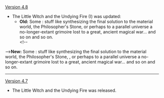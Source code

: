 {{Change History/Header}}
[[Version 4.8]]
* The Little Witch and the Undying Fire (I) was updated:
** '''Old:''' Some {{Color|old|of the tasks given to little witches were very simple}}: stuff like synthesizing the final solution to the material world, the Philosopher's Stone, or perhaps {{Color|old|finding a path}} to a parallel universe {{Color|old|and finding}} a no-longer-extant grimoire lost to a great, ancient magical war... and so on and so on.<br><!--
-->'''New:''' Some {{Color|new|little witches got very simple tasks}}: stuff like synthesizing the final solution to the material world, the Philosopher's Stone, {{Color|new|or bringing back baleen from a titanic universe-roaming whale}}, or perhaps {{Color|new|figuring how to get}} to a parallel universe {{Color|new|to find}} a no-longer-extant grimoire lost to a great, ancient magical war... and so on and so on.
----
[[Version 4.7]]
* The Little Witch and the Undying Fire was released.